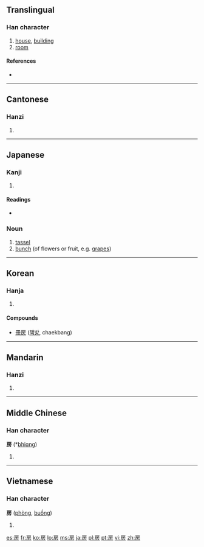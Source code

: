 ==Translingual==

===Han character===
{{Han char|rn=63|rad=戶|as=04|sn=8|four=3022<sub>7</sub>|canj=竹尸卜竹尸 (HSYHS), 戈尸卜竹尸 (ISYHS)}}

# [[house]], [[building]]
# [[room]]

====References====
* {{Han ref|kx=0415.150|dkj=11714|dj=0759.160|hdz=32260.040|uh=623F|ud=25151|bh=A9D0|bd=43472}}

----

==Cantonese==

===Hanzi===
{{yue-hanzi|jyut=|y=fong2, fong4}}

# {{defn|Cantonese}}

----

==Japanese==

===Kanji===
{{ja-kanji|grade=7|rs=戶04}}

# {{defn|Japanese}}

====Readings====
* {{ja-readings|on=[[ぼう]] (bō), [[ほう]] (hō)|kun=[[ふさ]] (fusa), [[へや]] (heya)}}

===Noun===
{{ja-noun|k|hira=ふさ|rom=fusa}}

# [[tassel]]
# [[bunch]] (of flowers or fruit, e.g. [[grape]]s)

----

==Korean==

===Hanja===
{{ko-hanja|hangeul=방|eumhun=방|rv=bang|mr=pang|y=pang}}

# {{defn|Korean}}

====Compounds====
* [[冊房]] ([[책방]], chaekbang)

----

==Mandarin==

===Hanzi===
{{cmn-hanzi|pin=[[fáng]] ([[fang2]]), [[páng]] ([[pang2]])|wg=fang<sup>2</sup>, p'ang<sup>2</sup>}}

# {{defn|Mandarin}}

----

==Middle Chinese==

===Han character===
'''房''' (*[[bhiɑng]])<!--Note: the asterisk indicates that this character appears more than four times in the Tang Dynasty corpus of literature; the vowel ɑ is an IPA symbol and different from a-->

# {{defn|Middle Chinese}}

----

==Vietnamese==

===Han character===
'''房''' ([[phòng]], [[buồng]])

# {{defn|Vietnamese}}

[[es:房]]
[[fr:房]]
[[ko:房]]
[[lo:房]]
[[ms:房]]
[[ja:房]]
[[pl:房]]
[[pt:房]]
[[vi:房]]
[[zh:房]]